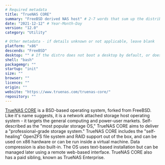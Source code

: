 ```yaml
---
# Required metadata
title: "TrueNAS CORE"
summary: "FreeBSD derived NAS host" # 2-7 words that sum up the distribution
date: "2021-12-12" # Year-Month-Day
version: "12.0"
category: "Utility"

# Other metadata - if details unknown or not applicable, leave blank
platform: "x86"
descends: "FreeBSD"
desktop: "" # If the distro does not boot a desktop by default, or doesn't ship one, leave 'desktop' blank
shell: "bash"
packagemgr: ""
startup: "init"
size: ""
browser: ""
licence: ""
origin: ""
website: "https://www.truenas.com/truenas-core/"
repository: ""
---
```


[TrueNAS CORE](https://www.truenas.com/truenas-core/) is a BSD-based operating system, forked from FreeBSD. Like it's name suggests, it is a network attached storage host operating system - it targets the general computing and power-user markets. Self-described as the "most popular storage OS," TrueNAS CORE aims to deliver a "professional-grade storage system." TrueNAS CORE includes the "self-healing" OpenZFS file system and RAID support out of the box, and can be used on x86 hardware or can be run inside a virtual machine. Data compression is also built-in. The OS uses text-based installation but can be managed later using a remote web-based interface. TrueNAS CORE also has a paid sibling, known as TrueNAS Enterprise.
